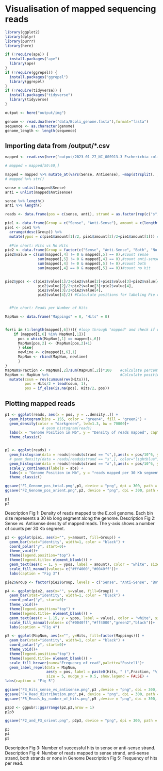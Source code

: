# Visualisation of mapped sequencing reads

```R
library(ggplot2)
library(dplyr)
library(purrr)
library(here)

if (!require(ape)) {
  install.packages("ape")
  library(ape)
}
if (!require(ggrepel)) {
  install.packages("ggrepel")
  library(ggrepel)
}
if (!require(tidyverse)) {
  install.packages("tidyverse")
  library(tidyverse)
}

output <- here("output/img")
```

```R
genome <- read.dna(here("data/Ecoli_genome.fasta"),format="fasta")
sequence <- as.character(genome)
genome_length <- length(sequence)
```

## Importing data from /output/*.csv
```R
mapped <- read.csv(here("output/2023-01-27_NC_000913.3 Escherichia coli str. K-12 substr. MG1655, complete genome.csv"),sep = ";")

# mapped = mapped[50:60,]

mapped = mapped %>% mutate_at(vars(Sense, Antisense), ~map(strsplit(. ,split=","), ~map_int(.x, as.integer)))
# mapped %>% str()

sense = unlist(mapped$Sense)
anti = unlist(mapped$Antisense)

sense %>% length()
anti %>% length()

reads <- data.frame(pos = c(sense, anti), strand = as.factor(rep(c("s","a"),times = c(length(sense),length(anti)))))
```

```R
pie1 <- data.frame(Group = c("Sense", "Anti-Sense"), amount = c(length(sense),length(anti)))
pie1 <- pie1 %>%
  arrange(desc(Group)) %>%
  mutate(ypos = c(pie1$amount[1]/2, pie1$amount[2]/2+pie1$amount[1])) #Calculate positions for labeling Pie chart. 
  
  #Pie chart: Hits vs No Hits
pie2 <- data.frame(Group = factor(c("Sense", "Anti-Sense", "Both", "No Hit")))
pie2$value = c(sum(mapped[,4] != 0 & mapped[,5] == 0),#count sense
               sum(mapped[,5] != 0 & mapped[,4] == 0),#count anti-sense
               sum(mapped[,4] != 0 & mapped[,5] != 0),#count both
               sum(mapped[,4] == 0 & mapped[,5] == 0))#count no hit
               

pie2$ypos <- c(pie2$value[1]/2+pie2$value[2]+pie2$value[3]+pie2$value[4],
               pie2$value[2]/2+pie2$value[3]+pie2$value[4],
               pie2$value[3]/2+pie2$value[4],
               pie2$value[4]/2) #Calculate positions for labeling Pie chart. 


  #Pie chart: Reads per Number of Hits

MapNum <- data.frame("Mappings" = 0, "Hits" = 0)


for(i in (1:length(mapped[,6]))){ #loop through "mapped" and check if number of total hits already in MapNum; if so add one to Hits; if not, add add number of toatal hits to new line.
    if (mapped[i,6] %in% MapNum[,1]){
      pos = which(MapNum[,1] == mapped[i,6])
      MapNum[pos,2] <- (MapNum[pos,2]+1)
      } else{
      newline <- c(mapped[i,6],1)
      MapNum <- rbind(MapNum, newline)
      }
}
MapNum$Fraction <- MapNum[,2]/sum(MapNum[,2])*100    #Calculate percentage
MapNum <- MapNum %>%                                 #Calculate positions for labeling Pie chart. 
  mutate(csum = rev(cumsum(rev(Hits))), 
         pos = Hits/2 + lead(csum, 1),
         pos = if_else(is.na(pos), Hits/2, pos))


```

## Plotting mapped reads
```R
p1 <- ggplot(reads, aes(x = pos, y = ..density..)) +
  geom_histogram(bins = 155, color = "green4", fill = "green2") + 
  geom_density(color = "darkgreen", lwd=1.3, bw = 70000)+
                 # geom_histogram(reads)
  labs(x = "Genome Position in Mb", y = "Density of reads mapped", caption = "Fig. 1: Density of the reads mapped to the E.coli genome.") +
  theme_classic()


p2 <- ggplot(reads) +
  geom_histogram(data = reads[reads$strand == "s",],aes(x = pos/10^6, y = ..count..), bins = 155,color="lightblue",fill="#0040ff") +
  # geom_density(data = reads[reads$strand == "s",], color="lightblue") +
  geom_histogram(data = reads[reads$strand == "a",],aes(x = pos/10^6, y = -..count..), bins = 155,color="orange",fill="#ff4000") +
  scale_y_continuous(labels = abs) + 
  labs(x = "Genome Position in Mb", y = "reads mapped per 30 Kb segment", caption = "Fig 2: Orientation of mapped Reads") +
  theme_classic() 

ggsave("F1_Genome_pos_total.png",p1, device = "png", dpi = 300, path = output)
ggsave("F2_Genome_pos_orient.png",p2, device = "png", dpi = 300, path = output) 
```
```R
p1
p2
```


Description Fig 1: Density of reads mapped to the E.coli genome. Each bin size represents a 30 kb long segment along the genome.
Description Fig 2: Sense vs. Antisense density of mapped reads. The y-axis shows a number of counts per 30 Kb segment. 

```R
p3 <- ggplot(pie1, aes(x="", y=amount, fill=Group)) +
  geom_bar(stat="identity", width=1, color = "black") +
  coord_polar("y", start=0)+
  theme_void()+
  theme(legend.position="top") +
  theme(legend.title= element_blank()) +
  geom_text(aes(x = 1, y = ypos, label = amount), color = "white", size=5)+
  scale_fill_manual(values= c("#ff4000","#0040ff"))+
  labs(caption = "Fig 3")

pie2$Group <- factor(pie2$Group, levels = c("Sense", "Anti-Sense", "Both", "No Hit"))

p4 <- ggplot(pie2, aes(x="", y=value, fill=Group)) +
  geom_bar(stat="identity", width=1, color = "black") +
  coord_polar("y", start=0)+
  theme_void()+
  theme(legend.position="top") +
  theme(legend.title= element_blank()) +
  geom_text(aes(x = 1.15, y = ypos, label = value), color = "white", size=5)+
  scale_fill_manual(values= c("#0040ff","#ff4000","green2","black"))+
  labs(caption = "Fig 4")

p5 <- ggplot(MapNum, aes(x="", y=Hits, fill=factor(Mappings))) +
  geom_bar(stat="identity", width=1, color = "black") +
  coord_polar("y", start=0)+
  theme_void()+
  theme(legend.position="top") +
  theme(legend.title= element_blank()) +
  scale_fill_brewer(name="Frequency of read",palette="Pastel1")+
  geom_label_repel(data = MapNum,
                   aes(y = pos, label = paste0(Hits, " (",Fraction, "%)")),
                   size = 5, nudge_x = 0.5, show.legend = FALSE) +
labs(caption = "Fig 5")

ggsave("F3_Hits_sense_vs_antisense.png",p3 ,device = "png", dpi = 300, path = output)
ggsave("F4_Read_distribution.png",p4, device = "png", dpi = 300, path = output)
ggsave("F5_Reads_by_number_of_hits.png",p5 ,device = "png", dpi = 300, path = output)

p2p3 <- ggpubr::ggarrange(p2,p3,nrow = 1)
p2p3

ggsave("F2_and_F3_orient.png", p2p3, device = "png", dpi = 300, path = here("doc/")) 
```

```R
p3
p4
p5
```

Description Fig 3: Number of successful hits to sense or anti-sense strand.
Description Fig 4: Number of reads mapped to sense strand, anti-sense strand, both strands or none in Genome
Description Fig 5: Frequency of hits per read. 
